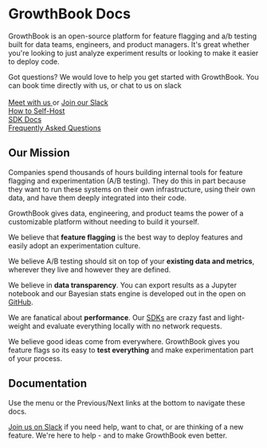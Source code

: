 # GrowthBook Docs

GrowthBook is an open-source platform for feature flagging and a/b testing built for data teams, engineers, and product managers.
It's great whether you're looking to just analyze experiment results or looking to make it easier to deploy code.

<div className="bg-blue-50 py-3 mb-5 px-4 font-semibold text-gray-600 border-l-8 border-blue-200 dark:bg-blue-800 dark:text-gray-50">
  Got questions? We would love to help you get started with GrowthBook. You can
  book time directly with us, or chat to us on slack
  <br />
  <br />
  <a href="https://calendly.com/growthbook" className="mr-2">
    Meet with us
  </a>
  or
  <a href="https://slack.growthbook.io?ref=docs-home" className="ml-2 mr-2">
    Join our Slack
  </a>
</div>

<div className="grid grid-cols-1 md:grid-cols-3 gap-4">
  <a
    href="/self-host"
    className="no-underline"
    style={{ textDecoration: "none" }}
  >
    <div className="p-4 rounded-lg text-white bg-gradient-to-b from-blue-400 to-blue-500 no-underline text-center">
      How to Self-Host
    </div>
  </a>
  <a href="/lib" className="no-underline" style={{ textDecoration: "none" }}>
    <div className="p-4 rounded-lg text-white bg-gradient-to-b from-purple-400 to-purple-500 no-underline text-center">
      SDK Docs
    </div>
  </a>
  <a href="/faq" className="no-underline" style={{ textDecoration: "none" }}>
    <div className="p-4 rounded-lg text-white bg-gradient-to-b from-purple-500 to-purple-600 no-underline text-center">
      Frequently Asked Questions
    </div>
  </a>
</div>

## Our Mission

Companies spend thousands of hours building internal tools for feature flagging and experimentation (A/B testing).
They do this in part because they want to run these systems on their own infrastructure, using their own data, and have them deeply integrated into their code.

GrowthBook gives data, engineering, and product teams the power of a customizable platform without needing to build it yourself.

We believe that **feature flagging** is the best way to deploy features and easily adopt an experimentation culture.

We believe A/B testing should sit on top of your **existing data and metrics**, wherever they live and however they are defined.

We believe in **data transparency**. You can export results as a Jupyter notebook and our Bayesian stats engine is developed out in the open on [GitHub](https://github.com/growthbook/growthbook/tree/main/packages/stats).

We are fanatical about **performance**. Our [SDKs](/lib) are crazy fast and light-weight and evaluate everything locally with no network requests.

We believe good ideas come from everywhere. GrowthBook gives you feature flags so its easy to **test everything** and make experimentation part of your process.

## Documentation

Use the menu or the Previous/Next links at the bottom to navigate these docs.

[Join us on Slack](https://slack.growthbook.io?ref=docs-home) if you need help, want to chat, or are thinking of a new feature. We're here to help - and to make GrowthBook even better.
